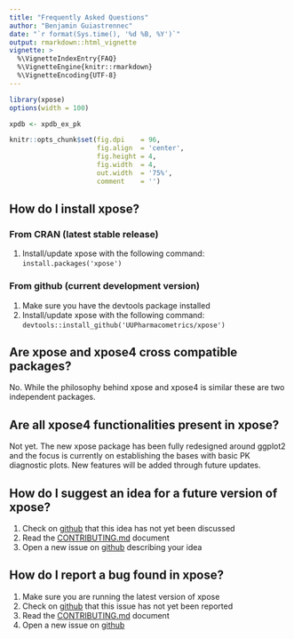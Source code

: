 ```yaml
---
title: "Frequently Asked Questions"
author: "Benjamin Guiastrennec"
date: "`r format(Sys.time(), '%d %B, %Y')`"
output: rmarkdown::html_vignette
vignette: >
  %\VignetteIndexEntry{FAQ}
  %\VignetteEngine{knitr::rmarkdown}
  %\VignetteEncoding{UTF-8}
---
```


```r
library(xpose)
options(width = 100)

xpdb <- xpdb_ex_pk

knitr::opts_chunk$set(fig.dpi    = 96,
                      fig.align  = 'center', 
                      fig.height = 4, 
                      fig.width  = 4,
                      out.width  = '75%',
                      comment    = '')
```

## How do I install xpose?
### From CRAN (latest stable release)
1. Install/update xpose with the following command:  
`install.packages('xpose')`

### From github (current development version)
1. Make sure you have the devtools package installed
1. Install/update xpose with the following command:  
`devtools::install_github('UUPharmacometrics/xpose')`

## Are xpose and xpose4 cross compatible packages?
No. While the philosophy behind xpose and xpose4 is similar these are two independent packages.

## Are all xpose4 functionalities present in xpose?
Not yet. The new xpose package has been fully redesigned around ggplot2 and the focus is currently on establishing the bases with basic PK diagnostic plots. New features will be added through future updates.

## How do I suggest an idea for a future version of xpose?
1. Check on [github](https://github.com/UUPharmacometrics/xpose/issues) that this idea has not yet been discussed
1. Read the [CONTRIBUTING.md](https://github.com/UUPharmacometrics/xpose/blob/master/.github/CONTRIBUTING.md) document
1. Open a new issue on [github](https://github.com/UUPharmacometrics/xpose/issues) describing your idea

## How do I report a bug found in xpose?
1. Make sure you are running the latest version of xpose
1. Check on [github](https://github.com/UUPharmacometrics/xpose/issues) that this issue has not yet been reported
1. Read the [CONTRIBUTING.md](https://github.com/UUPharmacometrics/xpose/blob/master/.github/CONTRIBUTING.md) document
1. Open a new issue on [github](https://github.com/UUPharmacometrics/xpose/issues)

